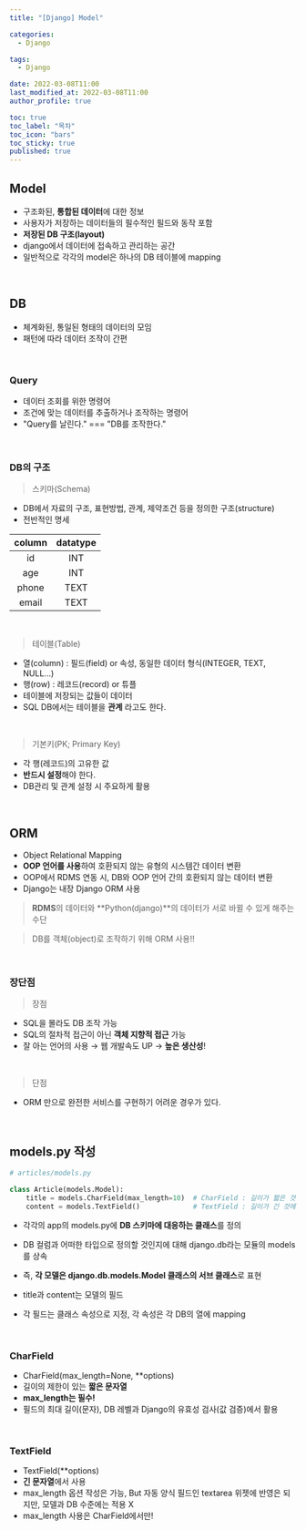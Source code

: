 ```yaml
---
title: "[Django] Model"

categories:
  - Django

tags:
  - Django

date: 2022-03-08T11:00
last_modified_at: 2022-03-08T11:00
author_profile: true

toc: true
toc_label: "목차"
toc_icon: "bars"
toc_sticky: true
published: true
---
```


## Model

- 구조화된, **통합된 데이터**에 대한 정보
- 사용자가 저장하는 데이터들의 필수적인 필드와 동작 포함
- **저장된 DB 구조(layout)**
- django에서 데이터에 접속하고 관리하는 공간
- 일반적으로 각각의 model은 하나의 DB 테이블에 mapping

<br />

## DB

- 체계화된, 통일된 형태의 데이터의 모임
- 패턴에 따라 데이터 조작이 간편

<br />

### Query

- 데이터 조회를 위한 명령어
- 조건에 맞는 데이터를 추출하거나 조작하는 명령어
- "Query를 날린다." === "DB를 조작한다."

<br />

### DB의 구조

> 스키마(Schema)

- DB에서 자료의 구조, 표현방법, 관계, 제약조건 등을 정의한 구조(structure)
- 전반적인 명세

| column | datatype |
| :----: | :------: |
|  id    |   INT    |
|  age   |   INT    |
|  phone |   TEXT   |
|  email |   TEXT   |

<br />

> 테이블(Table)

- 열(column) : 필드(field) or 속성, 동일한 데이터 형식(INTEGER, TEXT, NULL...)
- 행(row) : 레코드(record) or 튜플
- 테이블에 저장되는 값들이 데이터
- SQL DB에서는 테이블을 **관계** 라고도 한다.

<br />

> 기본키(PK; Primary Key)

- 각 행(레코드)의 고유한 값
- **반드시 설정**해야 한다.
- DB관리 및 관계 설정 시 주요하게 활용

<br />

## ORM

- Object Relational Mapping
- **OOP 언어를 사용**하여 호환되지 않는 유형의 시스템간 데이터 변환
- OOP에서 RDMS 연동 시, DB와 OOP 언어 간의 호환되지 않는 데이터 변환
- Django는 내장 Django ORM 사용

> **RDMS**의 데이터와 **Python(django)**의 데이터가 서로 바뀔 수 있게 해주는 수단

> DB를 객체(object)로 조작하기 위해 ORM 사용!!

<br />

### 장단점

> 장점

- SQL을 몰라도 DB 조작 가능
- SQL의 절차적 접근이 아닌 **객체 지향적 접근** 가능 
- 잘 아는 언어의 사용 → 웹 개발속도 UP → **높은 생산성**!


<br />

> 단점

- ORM 만으로 완전한 서비스를 구현하기 어려운 경우가 있다.

<br />

## models.py 작성

```python
# articles/models.py

class Article(models.Model):
    title = models.CharField(max_length=10)  # CharField : 길이가 짧은 것에 사용
    content = models.TextField()             # TextField : 길이가 긴 것에 사용
```

- 각각의 app의 models.py에 **DB 스키마에 대응하는 클래스**를 정의

- DB 컬럼과 어떠한 타입으로 정의할 것인지에 대해 django.db라는 모듈의 models를 상속
- 즉, **각 모델은 django.db.models.Model 클래스의 서브 클래스**로 표현

- title과 content는 모델의 필드
- 각 필드는 클래스 속성으로 지정, 각 속성은 각 DB의 열에 mapping

<br />

### CharField

- CharField(max_length=None, **options)
- 길이의 제한이 있는 **짧은 문자열**
- **max_length는 필수!**
- 필드의 최대 길이(문자), DB 레벨과 Django의 유효성 검사(값 검증)에서 활용

<br />

### TextField

- TextField(**options)
- **긴 문자열**에서 사용
- max_length 옵션 작성은 가능, But 자동 양식 필드인 textarea 위젯에 반영은 되지만, 모델과 DB 수준에는 적용 X
- max_length 사용은 CharField에서만!
